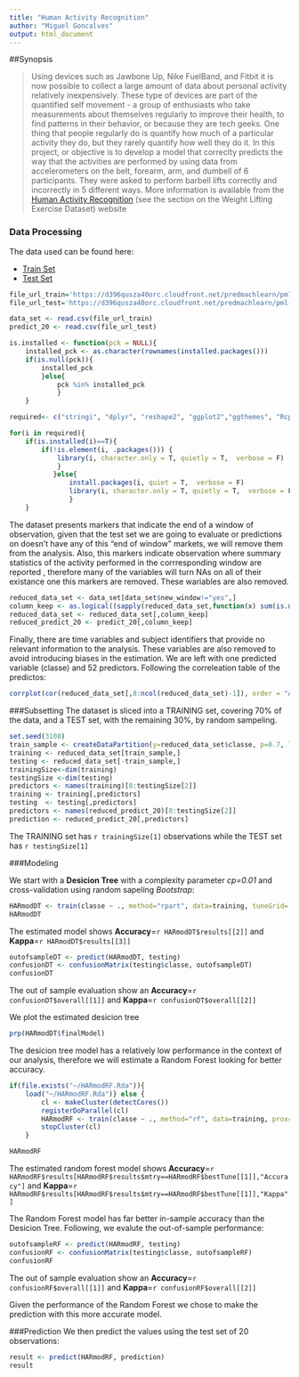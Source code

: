```yaml
---
title: "Human Activity Recognition"
author: "Miguel Goncalves"
output: html_document
---
```


##Synopsis

> Using devices such as Jawbone Up, Nike FuelBand, and Fitbit it is now possible to collect a large amount of data about personal activity relatively inexpensively. These type of devices are part of the quantified self movement - a group of enthusiasts who take measurements about themselves regularly to improve their health, to find patterns in their behavior, or because they are tech geeks. One thing that people regularly do is quantify how much of a particular activity they do, but they rarely quantify how well they do it. In this project, or objective is to develop a model that correclty predicts the way that the activities are performed by using data from accelerometers on the belt, forearm, arm, and dumbell of 6 participants. They were asked to perform barbell lifts correctly and incorrectly in 5 different ways. More information is available from the [Human Activity Recognition](http://groupware.les.inf.puc-rio.br/har) (see the section on the Weight Lifting Exercise Dataset) website

### Data Processing

The data used can be found here:

* [Train Set](https://d396qusza40orc.cloudfront.net/predmachlearn/pml-training.csv)
* [Test Set](https://d396qusza40orc.cloudfront.net/predmachlearn/pml-testing.csv)


```r

file_url_train='https://d396qusza40orc.cloudfront.net/predmachlearn/pml-training.csv'
file_url_test='https://d396qusza40orc.cloudfront.net/predmachlearn/pml-testing.csv'

data_set <- read.csv(file_url_train)
predict_20 <- read.csv(file_url_test)

```
```r

is.installed <- function(pck = NULL){  
    installed_pck <- as.character(rownames(installed.packages()))    
    if(is.null(pck)){       
        installed_pck        
        }else{           
            pck %in% installed_pck           
            }
    }

required<- c("stringi", "dplyr", "reshape2", "ggplot2","ggthemes", "Rcpp", "caret", "rattle", "doParallel", "randomForest", "rpart", "rpart.plot", "corrplot")

for(i in required){
    if(is.installed(i)==T){       
        if(!is.element(i, .packages())) {
            library(i, character.only = T, quietly = T,  verbose = F)
            }
           }else{               
               install.packages(i, quiet = T,  verbose = F)
               library(i, character.only = T, quietly = T,  verbose = F)            
               }
    }
```

The dataset presents markers that indicate the end of a window of observation, given that the test set we are going to evaluate or predictions on doesn't have any of this "end of window" markets, we will remove them from the analysis. Also, this markers indicate observation where summary statistics of the activity performed in the corrresponding window are reported , therefore many of the variables will turn NAs on all of their existance one this markers are removed. These wariables are also removed.

```r
reduced_data_set <- data_set[data_set$new_window!="yes",]
column_keep <- as.logical((sapply(reduced_data_set,function(x) sum(is.na(x)|x=="")))!=nrow(reduced_data_set))
reduced_data_set <- reduced_data_set[,column_keep]
reduced_predict_20 <- predict_20[,column_keep]
```
Finally, there are time variables and subject identifiers that provide no relevant information to the analysis. These variables are also removed to avoid introducing biases in the estimation. We are left with one predicted variable (classe) and 52 predictors. Following the correleation table of the predictos:

```r
corrplot(cor(reduced_data_set[,8:ncol(reduced_data_set)-1]), order = "AOE")
```

###Subsetting
The dataset is sliced into a TRAINING set, covering 70% of the data, and a TEST set, with the remaining 30%, by random sampeling. 

```r
set.seed(3108)
train_sample <- createDataPartition(y=reduced_data_set$classe, p=0.7, list = F)
training <- reduced_data_set[train_sample,]
testing <- reduced_data_set[-train_sample,]
trainingSize<-dim(training)
testingSize <-dim(testing)
predictors <- names(training)[8:testingSize[2]]
training <- training[,predictors]
testing  <- testing[,predictors]
predictors <- names(reduced_predict_20)[8:testingSize[2]]
prediction <- reduced_predict_20[,predictors]
```

The TRAINING set has `r trainingSize[1]` observations while the TEST set has `r testingSize[1]`

###Modeling

We start with a **Desicion Tree** with a complexity parameter *cp=0.01* and cross-validation using random sapeling *Bootstrap*:
```r
HARmodDT <- train(classe ~ ., method="rpart", data=training, tuneGrid= data.frame(cp=0.01))
HARmodDT
```
The estimated model shows **Accuracy**=`r HARmodDT$results[[2]]` and **Kappa**=`r HARmodDT$results[[3]]`

```r
outofsampleDT <- predict(HARmodDT, testing)
confusionDT <- confusionMatrix(testing$classe, outofsampleDT)
confusionDT
```
The out of sample evaluation show an **Accuracy**=`r confusionDT$overall[[1]]` and **Kappa**=`r confusionDT$overall[[2]]`

We plot the estimated desicion tree
```r
prp(HARmodDT$finalModel)
```

The desicion tree model has a relatively low performance in the context of our analysis, therefore we will estimate a Random Forest looking for better accuracy.

```r
if(file.exists("~/HARmodRF.Rda")){
    load("~/HARmodRF.Rda")} else {
        cl <- makeCluster(detectCores())
        registerDoParallel(cl)
        HARmodRF <- train(classe ~ ., method="rf", data=training, prox=TRUE)
        stopCluster(cl)
    }

HARmodRF
```
The estimated random forest model shows **Accuracy**=`r HARmodRF$results[HARmodRF$results$mtry==HARmodRF$bestTune[[1]],"Accuracy"]` and **Kappa**=`r HARmodRF$results[HARmodRF$results$mtry==HARmodRF$bestTune[[1]],"Kappa"]`

The Random Forest model has far better in-sample accuracy than the Desicion Tree. Following, we evalute the out-of-sample performance:
```r
outofsampleRF <- predict(HARmodRF, testing)
confusionRF <- confusionMatrix(testing$classe, outofsampleRF)
confusionRF
```

The out of sample evaluation show an **Accuracy**=`r confusionRF$overall[[1]]` and **Kappa**=`r confusionRF$overall[[2]]`

Given the performance of the Random Forest we chose to make the prediction with this more accurate model.

###Prediction
We then predict the values using the test set of 20 observations:

```r

result <- predict(HARmodRF, prediction)
result
```
